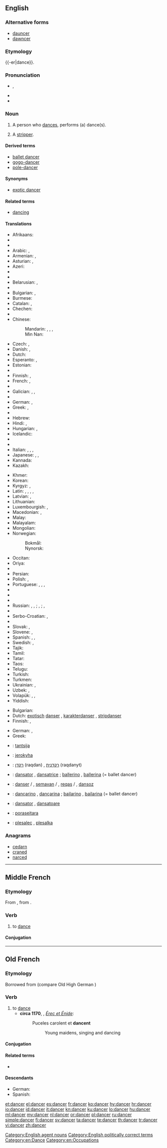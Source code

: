 ==English==

{{wikipedia|lang=en}}

===Alternative forms===
* [[dauncer]] {{qualifier|obsolete}}
* [[dawncer]] {{qualifier|obsolete}}

===Etymology===
{{-er|dance}}.

===Pronunciation===
* {{a|UK}} {{IPA|/ˈdɑːns.ə(ɹ)/|/ˈdæns.ə(ɹ)/}}, {{X-SAMPA|/"d{ns.@(r)/}}
* {{audio|en-us-dancer.ogg|Audio (US)}}
* {{rhymes|ɑːnsə(ɹ)|ænse(ɹ)}}

===Noun===
{{en-noun}}

# A person who [[dance]]s, performs (a) dance(s).
# {{euphemistic}} A [[stripper]].

====Derived terms====
* [[ballet dancer]]
* [[gogo-dancer]]
* [[pole-dancer]]

====Synonyms====
* {{sense|euphemism for stripper}} [[exotic dancer]]

====Related terms====
* [[dancing]]

====Translations====
{{trans-top|person who dances}}
* Afrikaans: {{t|af|danser}}
* {{trreq|sq}}
* {{trreq|am}}
* Arabic: {{t-|ar|راقص|m|tr=rāqiṣ}}, {{t-|ar|راقصة|f|tr=rāqiṣa}}
* Armenian: {{qualifier|male}} {{t-|hy|պարող|tr=paroġ}}, {{qualifier|female}} {{t-|hy|պարուհի|tr=paruhi}}
* Asturian: {{t|ast|baillador|m}}, {{t|ast|baillarín|m}}
* Azeri: {{t|az|rəqqas}}
* {{trreq|ba}}
* {{trreq|eu}}
* Belarusian: {{t|be|танцор|m|tr=tancór|sc=Cyrl}}, {{t|be|танцорка|f|tr=tancórka|sc=Cyrl}}
* {{trreq|bn}}
* Bulgarian: {{t-|bg|танцьор|m|tr=tancʹór}}, {{t+|bg|балетист|m|tr=baletíst}}
* Burmese: {{t|my|ကချေသည်|tr=ka.gjei dhe|sc=Mymr}}
* Catalan: {{t|ca|ballador|m}}, {{t|ca|ballarí|m}} {{qualifier|professional}}
* Chechen: {{t|ce|хелхархо}}
* {{trreq|chr}}
* Chinese:
*: Mandarin: {{t-|cmn|舞蹈家|tr=wǔdǎojiā|sc=Hani}}, {{t|cmn|舞蹈演員|sc=Hani}}, {{t|cmn|舞蹈演员|tr=wǔdǎo yǎnyuán|sc=Hani}}, {{t|cmn|跳舞者|tr=tiàowǔ-zhě|sc=Hani}}
*: Min Nan: {{t-|nan|舞蹈家|tr=bú-tō-ka|sc=Hans}}
* Czech: {{t-|cs|tanečník|m}}, {{t|cs|tanečnice|f}}
* Danish: {{t-|da|danser|c}}, {{t-|da|danserinde|c}}
* Dutch: {{t+|nl|danser|m}}
* Esperanto: {{t-|eo|dancisto}}, {{qualifier|female}} {{t-|eo|dancistino}}
* Estonian: {{t|et|tantsija}}
* {{trreq|fo}}
* Finnish: {{t+|fi|tanssija}}, {{t+|fi|tanssijatar}}
* French: {{t+|fr|danseur|m}}, {{t+|fr|danseuse|f}}
* {{trreq|fur}}
* Galician: {{t|gl|bailador|m}}, {{t|gl|bailarín|m}}, {{t|gl|danzarín|m}}
* {{trreq|ka}}
* German: {{t+|de|Tänzer|m}}, {{t+|de|Tänzerin|f}}
* Greek: {{t+|el|χορευτής|m|tr=chorevtís}}, {{t+|el|χορεύτρια|f|tr=chorévtria}}
* {{trreq|gu}}
* Hebrew: {{t|he|רקדן|m|tr=raqdan|sc=Hebr}}
* Hindi: {{t|hi|नृत्यनर्तक|m|tr=nŕtyanartak|sc=Deva}} {{qualifier|male}}, {{t|hi|नर्तकी|f|tr=nartakī|sc=Deva}} {{qualifier|female}}
* Hungarian: {{t+|hu|táncos|m}}, {{t+|hu|táncosnő|f}}
* Icelandic: {{t+|is|dansari|m}}
* {{trreq|io}}
* {{trreq|ga}}
* Italian: {{t-|it|ballerino|m}}, {{t+|it|ballerina|f}}, {{t-|it|danzatore|m}}, {{t-|it|danzatrice|f}}
* Japanese: {{t-|ja|ダンサー|tr=dansā}}, {{t-|ja|踊り子|tr=おどりこ, odoriko}} {{qualifier|female dancer}}, {{t-|ja|舞踊家|tr=ぶようか, buyōka}}
* Kannada: {{t|kn|ಪಾಣ|tr=pāṇa|sc=Knda}}
* Kazakh: {{t|kk|биші|tr=bïşi|sc=Cyrl}}
{{trans-mid}}
* Khmer: {{t|km|អ្នករាំ|tr=neak roam|sc=Khmr}}
* Korean: {{t|ko|춤꾼|tr=chumkkun|sc=Kore}}
* Kyrgyz: {{t|ky|бийчи киши|tr=biyçi kişi|sc=Cyrl}} {{qualifier|male}}, {{t|ky|бийчи|tr=biyçi|sc=Cyrl}}
* Latin: {{t-|la|saltator|m}}, {{t-|la|saltatrix|f}}, {{t-|la|histrio|m}}, {{t-|la|ludius|m}}, {{t-|la|ludia|f}}
* Latvian: {{t|lv|dejotājs|m}}, {{t|lv|dejotāja|f}}
* Lithuanian: {{t|lt|šokėjas|m}}
* Luxembourgish: {{t-|lb|Dänzer|m}}, {{t-|lb|Dänzerin|f}}
* Macedonian: {{t|mk|танчер|m|tr=tánčer|sc=Cyrl}}, {{t|mk|танчерка|f|tr=tánčerka|sc=Cyrl}}
* Malay: {{t|ms|penari}}
* Malayalam: {{t|ml|തുളളിച്ചാടുന്നവൻ|sc=Mlym}}
* Mongolian: {{t|mn|бүжигчин|tr=büžigčin|sc=Cyrl}}
* Norwegian:
*: Bokmål: {{t+|nb|danser|m}}
*: Nynorsk: {{t-|nn|dansar|m}}
* Occitan: {{t|oc|dançaire|m}}
* Oriya: {{t+|or|ନର୍ତ୍ତକ|tr=narttaka|sc=Orya}}
* {{trreq|ps}}
* Persian: {{t|fa|رقاص|tr=raqqâs|sc=fa-Arab}}
* Polish: {{t+|pl|tancerz|m}}, {{t+|pl|tancerka|f}}
* Portuguese: {{t+|pt|bailarino|m}}, {{t-|pt|bailarina|f}}, {{t+|pt|dançarino|m}}, {{t+|pt|dançarina|f}}
* {{trreq|pa}}
* {{trreq|raj}}
* {{trreq|ro}}
* Russian: {{t+|ru|танцор|m|tr=tancór}}, {{t+|ru|танцовщик|m|tr=tancóvščik}}, {{t+|ru|танцовщица|f|tr=tancóvščica}}; {{t+|ru|балерун|m|tr=balerún}}, {{t+|ru|балерина|f|tr=balerína}} {{qualifier|ballet dancer}}; {{t+|ru|плясун|m|tr=pljasún}}, {{t+|ru|плясунья|f|tr=pljasún'ja}}
* {{trreq|gd}}
* Serbo-Croatian: {{t-|sh|plesač|m|alt=plèsāč}}, {{t-|sh|plesačica|f|alt=plesàčica}}
* {{trreq|si}}
* Slovak: {{t|sk|tanečník|m}}, {{t|sk|tanečnica|f}}
* Slovene: {{t+|sl|plesalec|m}}, {{t-|sl|plesalka|f}}
* Spanish: {{t+|es|bailarín|m}}, {{t-|es|bailarina|f}}, {{t|es|bailador|m}}
* Swedish: {{t+|sv|dansare|c}}, {{t+|sv|dansös|c}}
* Tajik: {{t|tg|раққос|tr=raqqos|sc=Cyrl}}
* Tamil: {{t|ta|நடனக்காரர்|tr=naṭaṉakkārar|sc=Taml}}
* Tatar: {{t|tt|биюче|tr=biüçe|sc=Cyrl}}
* Taos: {{t|twf|tò’óna}}
* Telugu: {{t|te|నర్తకి|tr=nartaki|sc=Telu}}
* Turkish: {{t+|tr|dansçı}}
* Turkmen: {{t|tk|tansçy}}
* Ukrainian: {{t|uk|танцюрист|m|tr=tancjurýst|sc=Cyrl}}, {{t|uk|танцюристка|f|tr=tancjurýstka|sc=Cyrl}}
* Uzbek: {{t|uz|tansachi}}, {{t|uz|raqqos}}
* Volapük: {{qualifier|♂♀}} {{t+|vo|danüdan}}, {{qualifier|♂}} {{t-|vo|hidanüdan}}, {{qualifier|♀}} {{t+|vo|jidanüdan}}
* Yiddish: {{t|yi|טענצער|m|tr=tentser|sc=Hebr}}
{{trans-bottom}}

{{trans-top|euphemism for stripper}}
* Bulgarian: {{t-|bg|танцьорка|f}}
* Dutch: [[exotisch]] [[danser]] {{m}}, [[karakterdanser]] {{m}}, [[stripdanser]] {{m}}
* Finnish: {{t+|fi|tanssija}}, {{t+|fi|tanssijatar}}
{{trans-mid}}
* German: {{t+|de|Tänzerin|f}}, {{t+|de|Tänzer|m}}
* Greek: {{t+|el|χορεύτρια|f}}
{{trans-bottom}}

{{checktrans-top}}
* {{ttbc|et}}: [[tantsija]]
* {{ttbc|gn}}: [[jerokyha]]
* {{ttbc|he}}: [[רקדן]] (raqdan) {{m}}, [[רקדנית]] (raqdanyt) {{f}}
* {{ttbc|ia}}: [[dansator]] {{m}}, [[dansatrice]] {{f}}; [[ballerino]] {{m}}, [[ballerina]] {{f}} (= ballet dancer)
{{trans-mid}}
* {{ttbc|ku}}: [[danser]] {{m}} / {{f}}, [[semavan]] {{m}} / {{f}}, [[reqas]] {{m}} / {{f}}, [[dansoz]] {{f}}
* {{ttbc|pt}}: [[dançarino]] {{m}}, [[dançarina]] {{f}}; [[bailarino]] {{m}}, [[bailarina]] {{f}} (= ballet dancer)
* {{ttbc|ro}}: [[dansator]] {{m}}, [[dansatoare]] {{f}}
* {{ttbc|tpn}}: [[poraseitara]]
* {{ttbc|sl}}: [[plesalec]] {{m}}, [[plesalka]] {{f}}
{{trans-bottom}}

===Anagrams===
* [[cedarn#English|cedarn]]
* [[craned#English|craned]]
* [[narced#English|narced]]

[[Category:English agent nouns]]
[[Category:English politically correct terms]]
[[Category:en:Dance]]
[[Category:en:Occupations]]

----

==Middle French==

===Etymology===
From {{etyl|fro|frm}}, from {{etyl|frk|frm}} {{recons|dansōn|lang=frk|sc=Latn}}.

===Verb===
{{head|frm|verb}}

# to [[dance]]

====Conjugation====
{{frm-conj-cer|dan}}

----

==Old French==

===Etymology===
Borrowed from {{etyl|frk|fro}} {{recons|dansōn|lang=frk}} (compare Old High German {{term|danson|lang=goh}})

===Verb===
{{head|fro|verb}}

# to [[dance]]
#* '''circa 1170''', {{w|Chrétien de Troyes}}, ''[[s:fr:Érec et Énide|Érec et Énide]]'':
#*: Puceles carolent et '''dancent'''
#*:: Young maidens, singing and dancing

====Conjugation====
{{fro-conj-cer|dan}}

====Related terms====
* {{l|fro|dance}}

====Descendants====
* German: {{l|de|tanzen}}
* Spanish: {{l|es|danzar}}

[[et:dancer]]
[[el:dancer]]
[[es:dancer]]
[[fr:dancer]]
[[ko:dancer]]
[[hy:dancer]]
[[hr:dancer]]
[[io:dancer]]
[[id:dancer]]
[[it:dancer]]
[[kn:dancer]]
[[ku:dancer]]
[[lo:dancer]]
[[hu:dancer]]
[[ml:dancer]]
[[my:dancer]]
[[nl:dancer]]
[[or:dancer]]
[[pl:dancer]]
[[ru:dancer]]
[[simple:dancer]]
[[fi:dancer]]
[[sv:dancer]]
[[ta:dancer]]
[[te:dancer]]
[[th:dancer]]
[[tr:dancer]]
[[vi:dancer]]
[[zh:dancer]]
